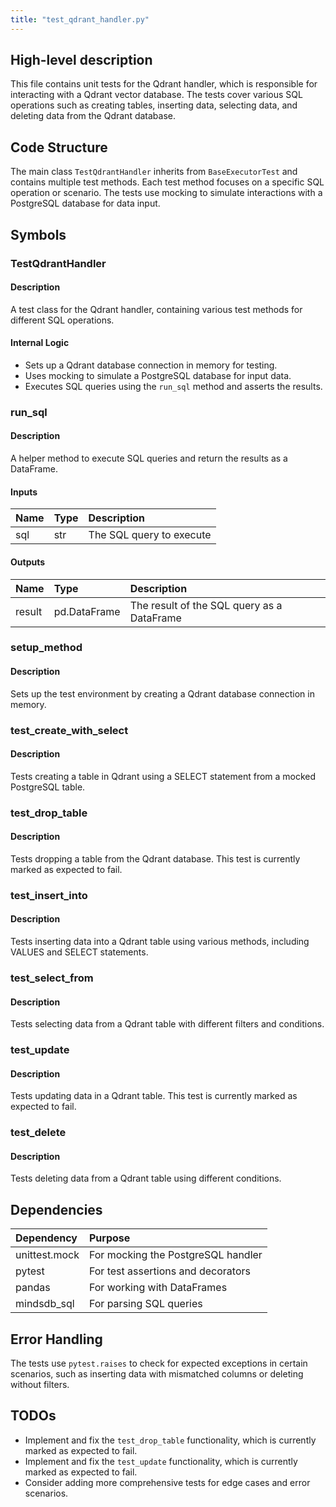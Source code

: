 ```yaml
---
title: "test_qdrant_handler.py"
---
```


## High-level description
This file contains unit tests for the Qdrant handler, which is responsible for interacting with a Qdrant vector database. The tests cover various SQL operations such as creating tables, inserting data, selecting data, and deleting data from the Qdrant database.

## Code Structure
The main class `TestQdrantHandler` inherits from `BaseExecutorTest` and contains multiple test methods. Each test method focuses on a specific SQL operation or scenario. The tests use mocking to simulate interactions with a PostgreSQL database for data input.

## Symbols

### TestQdrantHandler
#### Description
A test class for the Qdrant handler, containing various test methods for different SQL operations.

#### Internal Logic
- Sets up a Qdrant database connection in memory for testing.
- Uses mocking to simulate a PostgreSQL database for input data.
- Executes SQL queries using the `run_sql` method and asserts the results.

### run_sql
#### Description
A helper method to execute SQL queries and return the results as a DataFrame.

#### Inputs
| Name | Type | Description |
|:-----|:-----|:------------|
| sql | str | The SQL query to execute |

#### Outputs
| Name | Type | Description |
|:-----|:-----|:------------|
| result | pd.DataFrame | The result of the SQL query as a DataFrame |

### setup_method
#### Description
Sets up the test environment by creating a Qdrant database connection in memory.

### test_create_with_select
#### Description
Tests creating a table in Qdrant using a SELECT statement from a mocked PostgreSQL table.

### test_drop_table
#### Description
Tests dropping a table from the Qdrant database. This test is currently marked as expected to fail.

### test_insert_into
#### Description
Tests inserting data into a Qdrant table using various methods, including VALUES and SELECT statements.

### test_select_from
#### Description
Tests selecting data from a Qdrant table with different filters and conditions.

### test_update
#### Description
Tests updating data in a Qdrant table. This test is currently marked as expected to fail.

### test_delete
#### Description
Tests deleting data from a Qdrant table using different conditions.

## Dependencies
| Dependency | Purpose |
|:-----------|:--------|
| unittest.mock | For mocking the PostgreSQL handler |
| pytest | For test assertions and decorators |
| pandas | For working with DataFrames |
| mindsdb_sql | For parsing SQL queries |

## Error Handling
The tests use `pytest.raises` to check for expected exceptions in certain scenarios, such as inserting data with mismatched columns or deleting without filters.

## TODOs
- Implement and fix the `test_drop_table` functionality, which is currently marked as expected to fail.
- Implement and fix the `test_update` functionality, which is currently marked as expected to fail.
- Consider adding more comprehensive tests for edge cases and error scenarios.